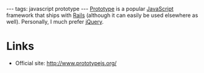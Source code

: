 ---
tags: javascript prototype
---
[[Prototype]] is a popular [[JavaScript]] framework that ships with [[Rails]] (although it can easily be used elsewhere as well). Personally, I much prefer [[jQuery]].

= Links =

* Official site: http://www.prototypejs.org/
